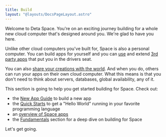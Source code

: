 ```yaml
---
title: Build
layout: "@layouts/DocsPageLayout.astro"
---
```



<BuildCloud/>

Welcome to Deta Space. You're on an exciting journey building for a whole new cloud computer that's designed around you. We're glad to have you here.

Unlike other cloud computers you've built for, Space is also a personal computer. You can build apps for yourself and you can [use](/docs/en/use) and extend [3rd party apps](/docs/en/use/space-apps/discovery) that put you in the drivers seat.  

You can also [share your creations with the world](/docs/en/publish). And when you do, others can run your apps on their own cloud computer. 
What this means is that you don't need to think about servers, databases, global availability, any of it. 

This section is going to help you get started building for Space. Check out:
- the [New App Guide](/docs/en/build/new-apps) to build a new app
- the [Quick Starts](/docs/en/build/quick-starts) to get a "Hello World" running in your favorite programming language
- an [overview of Space apps](/docs/en/build/space-apps)
- the [Fundamentals](/docs/en/build/fundamentals/) section for a deep dive on building for Space

Let's get going.
